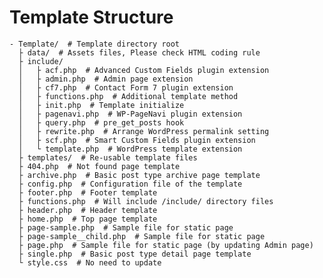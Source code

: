 # Template Structure

```plaintext
- Template/  # Template directory root
  ├ data/  # Assets files, Please check HTML coding rule
  ├ include/
  │   ├ acf.php  # Advanced Custom Fields plugin extension
  │   ├ admin.php  # Admin page extension
  │   ├ cf7.php  # Contact Form 7 plugin extension
  │   ├ functions.php  # Additional template method
  │   ├ init.php  # Template initialize
  │   ├ pagenavi.php  # WP-PageNavi plugin extension
  │   ├ query.php  # pre_get_posts hook
  │   ├ rewrite.php  # Arrange WordPress permalink setting
  │   ├ scf.php  # Smart Custom Fields plugin extension
  │   └ template.php  # WordPress template extension
  ├ templates/  # Re-usable template files
  ├ 404.php  # Not found page template
  ├ archive.php  # Basic post type archive page template
  ├ config.php  # Configuration file of the template
  ├ footer.php  # Footer template
  ├ functions.php  # Will include /include/ directory files
  ├ header.php  # Header template
  ├ home.php  # Top page template
  ├ page-sample.php  # Sample file for static page
  ├ page-sample__child.php  # Sample file for static page
  ├ page.php  # Sample file for static page (by updating Admin page)
  ├ single.php  # Basic post type detail page template
  └ style.css  # No need to update
```